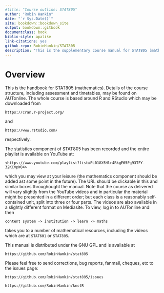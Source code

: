 ```yaml
--- 
#title: "Course outline: STAT805"
author: "Robin Hankin"
date: "`r Sys.Date()`"
site: bookdown::bookdown_site
output: bookdown::gitbook
documentclass: book
biblio-style: apalike
link-citations: yes
github-repo: RobinHankin/STAT805
description: "This is the supplementary course manual for STAT805 (mathematics)"
---
```




 \newpage
 \pagenumbering{arabic}

# Overview {-}

This is the handbook for STAT805 (mathematics).  Details of the course
structure, including assessment and timetables, may be found on
AUTonline.  The whole course is based around R and RStudio which may
be downloaded from

```https://cran.r-project.org/```

and

```https://www.rstudio.com/```

respectively.

The statistics component of STAT805 has been recorded and the entire
playlist is available on YouTube at:

```block2
<https://www.youtube.com/playlist?list=PL018X5Hlr4RkgE65Pg93TFY-32KCVpW84>
```

which you may view at your leisure (the mathematics component should
be added ast some point in the future).  The URL should be clickable
in this and similar boxes throughought the manual.  Note that the
course as delivered will vary slightly from the YouTube videos and in
particular the material might be presented in a different order; but
each class is a reasonably self-contained unit, split into three or
four parts.  The videos are also available in a slightly different
format on Mediasite.  To view, log in to AUTonline and then

```content system -> institution -> learn -> maths```

takes you to a number of mathematical resources, including the videos
which are at ```STAT601``` or ```STAT805```.

This manual is distributed under the GNU GPL and is available at

```https://github.com/RobinHankin/stat805```

Please feel free to send corrections, bug reports, fanmail, cheques,
etc to the issues page:

```https://github.com/RobinHankin/stat805/issues```


\newpage
\includegraphics{ornamental20}

```https://github.com/RobinHankin/knotR```

